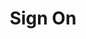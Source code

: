 ---
title: 'Sign On'
description: 'Provides a URL that can be used to sign the user into the system.'
openapi: GET /users/{userid}/signon
---